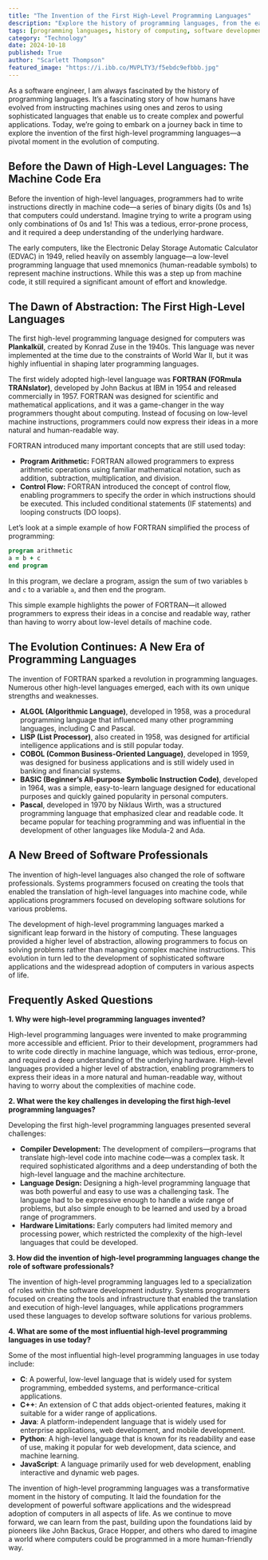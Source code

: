 ```yaml
---
title: "The Invention of the First High-Level Programming Languages"
description: "Explore the history of programming languages, from the early days of machine code to the invention of high-level languages like FORTRAN and COBOL. Discover how these innovations revolutionized software development and paved the way for the modern computing era."
tags: [programming languages, history of computing, software development, FORTRAN, COBOL, ALGOL, LISP, BASIC, Pascal, machine code, assembly language, abstraction, innovation]
category: "Technology"
date: 2024-10-18
published: True
author: "Scarlett Thompson"
featured_image: "https://i.ibb.co/MVPLTY3/f5ebdc9efbbb.jpg"
---
```



As a software engineer, I am always fascinated by the history of programming languages. It’s a fascinating story of how humans have evolved from instructing machines using ones and zeros to using sophisticated languages that enable us to create complex and powerful applications. Today, we’re going to embark on a journey back in time to explore the invention of the first high-level programming languages—a pivotal moment in the evolution of computing.

## Before the Dawn of High-Level Languages: The Machine Code Era

Before the invention of high-level languages, programmers had to write instructions directly in machine code—a series of binary digits (0s and 1s) that computers could understand. Imagine trying to write a program using only combinations of 0s and 1s!  This was a tedious, error-prone process, and it required a deep understanding of the underlying hardware.

The early computers, like the Electronic Delay Storage Automatic Calculator (EDVAC) in 1949, relied heavily on assembly language—a low-level programming language that used mnemonics (human-readable symbols) to represent machine instructions.  While this was a step up from machine code, it still required a significant amount of effort and knowledge.

## The Dawn of Abstraction: The First High-Level Languages

The first high-level programming language designed for computers was **Plankalkül**, created by Konrad Zuse in the 1940s.  This language was never implemented at the time due to the constraints of World War II, but it was highly influential in shaping later programming languages.

The first widely adopted high-level language was **FORTRAN (FORmula TRANslator)**, developed by John Backus at IBM in 1954 and released commercially in 1957.  FORTRAN was designed for scientific and mathematical applications, and it was a game-changer in the way programmers thought about computing. Instead of focusing on low-level machine instructions, programmers could now express their ideas in a more natural and human-readable way.

FORTRAN introduced many important concepts that are still used today:

- **Program Arithmetic:**  FORTRAN allowed programmers to express arithmetic operations using familiar mathematical notation, such as addition, subtraction, multiplication, and division.
- **Control Flow:** FORTRAN introduced the concept of control flow, enabling programmers to specify the order in which instructions should be executed. This included conditional statements (IF statements) and looping constructs (DO loops).

Let’s look at a simple example of how FORTRAN simplified the process of programming:

```fortran
program arithmetic
a = b + c
end program
```

In this program, we declare a program, assign the sum of two variables `b` and `c` to a variable `a`, and then end the program.

This simple example highlights the power of FORTRAN—it allowed programmers to express their ideas in a concise and readable way, rather than having to worry about low-level details of machine code.

## The Evolution Continues: A New Era of Programming Languages

The invention of FORTRAN sparked a revolution in programming languages. Numerous other high-level languages emerged, each with its own unique strengths and weaknesses. 

- **ALGOL (Algorithmic Language)**, developed in 1958, was a procedural programming language that influenced many other programming languages, including C and Pascal.  
- **LISP (List Processor)**, also created in 1958, was designed for artificial intelligence applications and is still popular today. 
- **COBOL (Common Business-Oriented Language)**, developed in 1959, was designed for business applications and is still widely used in banking and financial systems.
- **BASIC (Beginner’s All-purpose Symbolic Instruction Code)**, developed in 1964, was a simple, easy-to-learn language designed for educational purposes and quickly gained popularity in personal computers.
- **Pascal**, developed in 1970 by Niklaus Wirth, was a structured programming language that emphasized clear and readable code. It became popular for teaching programming and was influential in the development of other languages like Modula-2 and Ada.

##  A New Breed of Software Professionals

The invention of high-level languages also changed the role of software professionals.  Systems programmers focused on creating the tools that enabled the translation of high-level languages into machine code, while applications programmers focused on developing software solutions for various problems.

The development of high-level programming languages marked a significant leap forward in the history of computing. These languages provided a higher level of abstraction, allowing programmers to focus on solving problems rather than managing complex machine instructions. This evolution in turn led to the development of sophisticated software applications and the widespread adoption of computers in various aspects of life.

## Frequently Asked Questions

**1.  Why were high-level programming languages invented?**

High-level programming languages were invented to make programming more accessible and efficient. Prior to their development, programmers had to write code directly in machine language, which was tedious, error-prone, and required a deep understanding of the underlying hardware. High-level languages provided a higher level of abstraction, enabling programmers to express their ideas in a more natural and human-readable way, without having to worry about the complexities of machine code.

**2.  What were the key challenges in developing the first high-level programming languages?**

Developing the first high-level programming languages presented several challenges:

* **Compiler Development:**  The development of compilers—programs that translate high-level code into machine code—was a complex task. It required sophisticated algorithms and a deep understanding of both the high-level language and the machine architecture.
* **Language Design:** Designing a high-level programming language that was both powerful and easy to use was a challenging task. The language had to be expressive enough to handle a wide range of problems, but also simple enough to be learned and used by a broad range of programmers.
* **Hardware Limitations:**  Early computers had limited memory and processing power, which restricted the complexity of the high-level languages that could be developed.

**3.  How did the invention of high-level programming languages change the role of software professionals?**

The invention of high-level programming languages led to a specialization of roles within the software development industry.  Systems programmers focused on creating the tools and infrastructure that enabled the translation and execution of high-level languages, while applications programmers used these languages to develop software solutions for various problems.

**4.  What are some of the most influential high-level programming languages in use today?**

Some of the most influential high-level programming languages in use today include:

* **C**: A powerful, low-level language that is widely used for system programming, embedded systems, and performance-critical applications.
* **C++**: An extension of C that adds object-oriented features, making it suitable for a wider range of applications.
* **Java**: A platform-independent language that is widely used for enterprise applications, web development, and mobile development.
* **Python**: A high-level language that is known for its readability and ease of use, making it popular for web development, data science, and machine learning.
* **JavaScript**: A language primarily used for web development, enabling interactive and dynamic web pages.

The invention of high-level programming languages was a transformative moment in the history of computing.  It laid the foundation for the development of powerful software applications and the widespread adoption of computers in all aspects of life. As we continue to move forward, we can learn from the past, building upon the foundations laid by pioneers like John Backus, Grace Hopper, and others who dared to imagine a world where computers could be programmed in a more human-friendly way.
